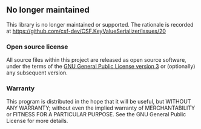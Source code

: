== No longer maintained ==
This library is no longer maintained or supported.  The rationale is recorded at https://github.com/csf-dev/CSF.KeyValueSerializer/issues/20

=== Open source license ===
All source files within this project are released as open source software, under the terms of the
[https://www.gnu.org/licenses/gpl.html GNU General Public License version 3] or (optionally) any subsequent version.

=== Warranty ===
This program is distributed in the hope that it will be useful, but WITHOUT ANY WARRANTY; without even the implied
warranty of MERCHANTABILITY or FITNESS FOR A PARTICULAR PURPOSE.  See the GNU General Public License for more details.
